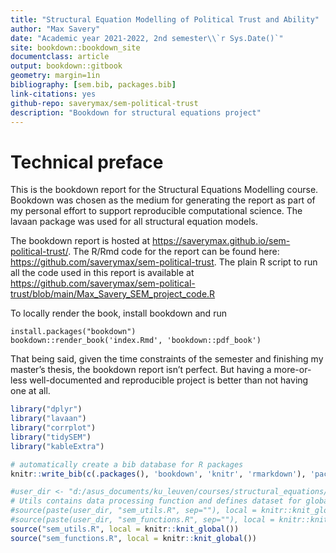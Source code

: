 ```yaml
---
title: "Structural Equation Modelling of Political Trust and Ability"
author: "Max Savery"
date: "Academic year 2021-2022, 2nd semester\\`r Sys.Date()`"
site: bookdown::bookdown_site
documentclass: article
output: bookdown::gitbook
geometry: margin=1in
bibliography: [sem.bib, packages.bib]
link-citations: yes
github-repo: saverymax/sem-political-trust
description: "Bookdown for structural equations project"
---
```

# Technical preface

This is the bookdown \citep{R-bookdown} report for the Structural Equations Modelling course. Bookdown was chosen 
as the medium for generating the report as part of my personal effort to support 
reproducible computational science. The lavaan package \citep{R-lavaan} was used for all structural equation models.

The bookdown report is hosted at <https://saverymax.github.io/sem-political-trust/>. The R/Rmd code for the report can be found here: <https://github.com/saverymax/sem-political-trust>. The plain R script to run 
all the code used in this report is available at <https://github.com/saverymax/sem-political-trust/blob/main/Max_Savery_SEM_project_code.R>

To locally render the book, install bookdown and run 
```
install.packages("bookdown")
bookdown::render_book('index.Rmd', 'bookdown::pdf_book')
```
That being said, given the time constraints of the semester and finishing my master's thesis, the bookdown report isn't perfect. But having a more-or-less well-documented and reproducible project
is better than not having one at all.
```r
library("dplyr")    
library("lavaan")    
library("corrplot")     
library("tidySEM")
library("kableExtra")
```
```r
# automatically create a bib database for R packages
knitr::write_bib(c(.packages(), 'bookdown', 'knitr', 'rmarkdown'), 'packages.bib')
```
```r
#user_dir <- "d:/asus_documents/ku_leuven/courses/structural_equations/project/"
# Utils contains data processing function and defines dataset for global use.
#source(paste(user_dir, "sem_utils.R", sep=""), local = knitr::knit_global())
#source(paste(user_dir, "sem_functions.R", sep=""), local = knitr::knit_global())
source("sem_utils.R", local = knitr::knit_global())
source("sem_functions.R", local = knitr::knit_global())
```

